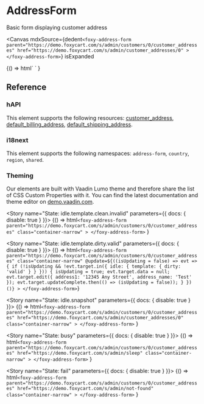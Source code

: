 
<Meta title="Forms / AddressForm" />

# AddressForm

<Subtitle>Basic form displaying customer address</Subtitle>

<Canvas
  mdxSource={dedent`
    <foxy-address-form
      parent="https://demo.foxycart.com/s/admin/customers/0/customer_addresses"
      href="https://demo.foxycart.com/s/admin/customer_addresses/0"
    >
    </foxy-address-form>
  `}
  isExpanded
>
  <Story name="Playground">
    {() =>
      html`
        <foxy-address-form
          parent="https://demo.foxycart.com/s/admin/customers/0/customer_addresses"
          href="https://demo.foxycart.com/s/admin/customer_addresses/0"
          class="container-narrow"
        >
        </foxy-address-form>
      `
    }
  </Story>
</Canvas>

## Reference

<ArgsTable of="foxy-address-form" />

### hAPI

This element supports the following resources: [customer_address](https://api.foxycart.com/rels/customer_address), [default_billing_address](https://api.foxycart.com/rels/default_billing_address), [default_shipping_address](https://api.foxycart.com/rels/default_shipping_address).

### i18next

This element supports the following namespaces: `address-form`, `country`, `region`, `shared`.

### Theming

Our elements are built with Vaadin Lumo theme and therefore share the list of CSS Custom Properties with it. You can find the latest documentation and theme editor on [demo.vaadin.com](https://demo.vaadin.com/lumo-editor/).

<Story name="State: idle.template.clean.invalid" parameters={{ docs: { disable: true } }}>
  {() =>
    html`
      <foxy-address-form
        parent="https://demo.foxycart.com/s/admin/customers/0/customer_addresses"
        class="container-narrow"
      >
      </foxy-address-form>
    `
  }
</Story>

<Story name="State: idle.template.dirty.valid" parameters={{ docs: { disable: true } }}>
  {() => html`
    <foxy-address-form
      parent="https://demo.foxycart.com/s/admin/customers/0/customer_addresses"
      class="container-narrow"
      @update=${((isUpdating = false) => evt => {
        if (!isUpdating && !evt.target.in({ idle: { template: { dirty: 'valid' } } })) {
          isUpdating = true;
          evt.target.data = null;
          evt.target.edit({ address1: '12345 Any Street', address_name: 'Test' });
          evt.target.updateComplete.then(() => (isUpdating = false));
        }
      })()}
    >
    </foxy-address-form>
  `}
</Story>

<Story name="State: idle.snapshot" parameters={{ docs: { disable: true } }}>
  {() =>
    html`
      <foxy-address-form
        parent="https://demo.foxycart.com/s/admin/customers/0/customer_addresses"
        href="https://demo.foxycart.com/s/admin/customer_addresses/0"
        class="container-narrow"
      >
      </foxy-address-form>
    `
  }
</Story>

<Story name="State: busy" parameters={{ docs: { disable: true } }}>
  {() =>
    html`
      <foxy-address-form
        parent="https://demo.foxycart.com/s/admin/customers/0/customer_addresses"
        href="https://demo.foxycart.com/s/admin/sleep"
        class="container-narrow"
      >
      </foxy-address-form>
    `
  }
</Story>

<Story name="State: fail" parameters={{ docs: { disable: true } }}>
  {() =>
    html`
      <foxy-address-form
        parent="https://demo.foxycart.com/s/admin/customers/0/customer_addresses"
        href="https://demo.foxycart.com/s/admin/not-found"
        class="container-narrow"
      >
      </foxy-address-form>
    `
  }
</Story>
